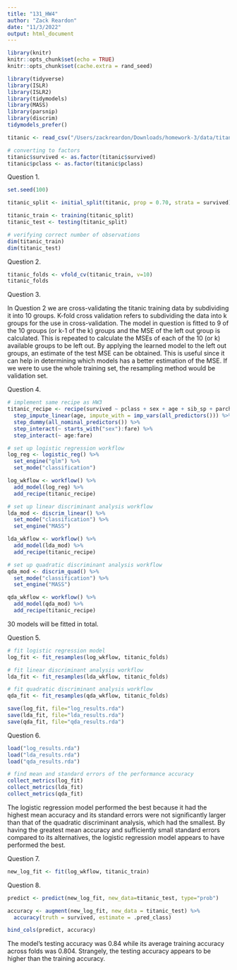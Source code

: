 ```yaml
---
title: "131_HW4"
author: "Zack Reardon"
date: "11/3/2022"
output: html_document
---
```


```r
library(knitr)
knitr::opts_chunk$set(echo = TRUE)
knitr::opts_chunk$set(cache.extra = rand_seed)
```

```r
library(tidyverse)
library(ISLR)
library(ISLR2)
library(tidymodels)
library(MASS)
library(parsnip)
library(discrim)
tidymodels_prefer()

titanic <- read_csv("/Users/zackreardon/Downloads/homework-3/data/titanic.csv")

# converting to factors
titanic$survived <- as.factor(titanic$survived)
titanic$pclass <- as.factor(titanic$pclass)
```

Question 1.

```r
set.seed(100)

titanic_split <- initial_split(titanic, prop = 0.70, strata = survived)

titanic_train <- training(titanic_split)
titanic_test <- testing(titanic_split)

# verifying correct number of observations
dim(titanic_train) 
dim(titanic_test)
```

Question 2.

```r
titanic_folds <- vfold_cv(titanic_train, v=10)
titanic_folds
```

Question 3.

In Question 2 we are cross-validating the titanic training data by subdividing it into 10 groups. K-fold cross validation refers to subdividing the data into k groups for the use in cross-validation. The model in question is fitted to 9 of the 10 groups (or k-1 of the k) groups and the MSE of the left out group is calculated. This is repeated to calculate the MSEs of each of the 10 (or k) available groups to be left out. By applying the learned model to the left out groups, an estimate of the test MSE can be obtained. This is useful since it can help in determining which models has a better estimation of the MSE. If we were to use the whole training set, the resampling method would be validation set.

Question 4.

```r
# implement same recipe as HW3
titanic_recipe <- recipe(survived ~ pclass + sex + age + sib_sp + parch + fare, data = titanic_train) %>%
  step_impute_linear(age, impute_with = imp_vars(all_predictors())) %>%
  step_dummy(all_nominal_predictors()) %>%
  step_interact(~ starts_with("sex"):fare) %>%
  step_interact(~ age:fare)
```

```r
# set up logistic regression workflow
log_reg <- logistic_reg() %>% 
  set_engine("glm") %>% 
  set_mode("classification")

log_wkflow <- workflow() %>% 
  add_model(log_reg) %>% 
  add_recipe(titanic_recipe)

# set up linear discriminant analysis workflow
lda_mod <- discrim_linear() %>% 
  set_mode("classification") %>% 
  set_engine("MASS")

lda_wkflow <- workflow() %>% 
  add_model(lda_mod) %>% 
  add_recipe(titanic_recipe)

# set up quadratic discriminant analysis workflow
qda_mod <- discrim_quad() %>% 
  set_mode("classification") %>% 
  set_engine("MASS")

qda_wkflow <- workflow() %>% 
  add_model(qda_mod) %>% 
  add_recipe(titanic_recipe)
```
30 models will be fitted in total.

Question 5.

```r
# fit logistic regression model
log_fit <- fit_resamples(log_wkflow, titanic_folds)

# fit linear discriminant analysis workflow
lda_fit <- fit_resamples(lda_wkflow, titanic_folds)

# fit quadratic discriminant analysis workflow
qda_fit <- fit_resamples(qda_wkflow, titanic_folds)

save(log_fit, file="log_results.rda")
save(lda_fit, file="lda_results.rda")
save(qda_fit, file="qda_results.rda")
```

Question 6.

```r
load("log_results.rda")
load("lda_results.rda")
load("qda_results.rda")

# find mean and standard errors of the performance accuracy
collect_metrics(log_fit)
collect_metrics(lda_fit)
collect_metrics(qda_fit)
```

The logistic regression model performed the best because it had the highest mean accuracy and its standard errors were not significantly larger than that of the quadratic discriminant analysis, which had the smallest. By having the greatest mean accuracy and sufficiently small standard errors compared to its alternatives, the logistic regression model appears to have performed the best.

Question 7.

```r
new_log_fit <- fit(log_wkflow, titanic_train)
```

Question 8.

```r
predict <- predict(new_log_fit, new_data=titanic_test, type="prob")

accuracy <- augment(new_log_fit, new_data = titanic_test) %>%
  accuracy(truth = survived, estimate = .pred_class)

bind_cols(predict, accuracy)
```

The model's testing accuracy was 0.84 while its average training accuracy across folds was 0.804. Strangely, the testing accuracy appears to be higher than the training accuracy.